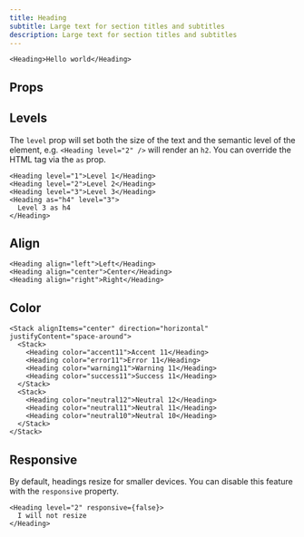 ```yaml
---
title: Heading
subtitle: Large text for section titles and subtitles
description: Large text for section titles and subtitles
---
```


```tsx live name="simple heading"
<Heading>Hello world</Heading>
```

## Props

<PropsTable sourceLink={sourceLink} types={types} />

## Levels

The `level` prop will set both the size of the text and the semantic level of the element, e.g. `<Heading level="2" />` will render an `h2`. You can override the HTML tag via the `as` prop.

```tsx live name="heading levels"
<Heading level="1">Level 1</Heading>
<Heading level="2">Level 2</Heading>
<Heading level="3">Level 3</Heading>
<Heading as="h4" level="3">
  Level 3 as h4
</Heading>
```

## Align

```tsx live name="heading alignment"
<Heading align="left">Left</Heading>
<Heading align="center">Center</Heading>
<Heading align="right">Right</Heading>
```

## Color

```tsx live name="heading colors"
<Stack alignItems="center" direction="horizontal" justifyContent="space-around">
  <Stack>
    <Heading color="accent11">Accent 11</Heading>
    <Heading color="error11">Error 11</Heading>
    <Heading color="warning11">Warning 11</Heading>
    <Heading color="success11">Success 11</Heading>
  </Stack>
  <Stack>
    <Heading color="neutral12">Neutral 12</Heading>
    <Heading color="neutral11">Neutral 11</Heading>
    <Heading color="neutral10">Neutral 10</Heading>
  </Stack>
</Stack>
```

## Responsive

By default, headings resize for smaller devices. You can disable this feature with the `responsive` property.

```tsx live name="responsive heading"
<Heading level="2" responsive={false}>
  I will not resize
</Heading>
```

